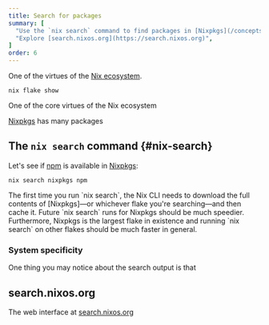 ```yaml
---
title: Search for packages
summary: [
  "Use the `nix search` command to find packages in [Nixpkgs](/concepts/nixpkgs)",
  "Explore [search.nixos.org](https://search.nixos.org)",
]
order: 6
---
```


One of the virtues of the [Nix ecosystem][ecosystem].

```shell
nix flake show
```

One of the core virtues of the Nix ecosystem

[Nixpkgs] has many packages

## The `nix search` command \{#nix-search}

Let's see if [npm] is available in [Nixpkgs]:

```shell
nix search nixpkgs npm
```

<Admonition type="warning" title="This could take a while" id="nix-search" client:load>
The first time you run `nix search`, the Nix CLI needs to download the full contents of [Nixpkgs]&mdash;or whichever flake you're searching&mdash;and then cache it.
Future `nix search` runs for Nixpkgs should be much speedier.
Furthermore, Nixpkgs is the largest flake in existence and running `nix search` on other flakes should be much faster in general.
</Admonition>

### System specificity

One thing you may notice about the search output is that

## search.nixos.org

The web interface at [search.nixos.org][search]

[ecosystem]: /concepts/ecosystem
[nixpkgs]: /concepts/nixpkgs
[npm]: https://npmjs.org
[search]: https://search.nixos.org
